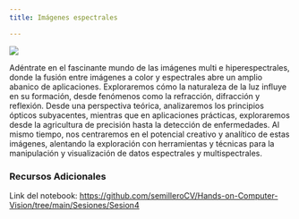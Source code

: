 ```yaml
---
title: Imágenes espectrales

---
```

<style>* {overflow: visible;}     h2{
        border-bottom: 1px solid #dee2e6 !important;
    }
    </style>

::: {layout="[35,65]"}

![](../images/sesiones/sesion3.png)

Adéntrate en el fascinante mundo de las imágenes multi e hiperespectrales, donde la fusión entre imágenes a color y espectrales abre un amplio abanico de aplicaciones. Exploraremos cómo la naturaleza de la luz influye en su formación, desde fenómenos como la refracción, difracción y reflexión. Desde una perspectiva teórica, analizaremos los principios ópticos subyacentes, mientras que en aplicaciones prácticas, exploraremos desde la agricultura de precisión hasta la detección de enfermedades. Al mismo tiempo, nos centraremos en el potencial creativo y analítico de estas imágenes, alentando la exploración con herramientas y técnicas para la manipulación y visualización de datos espectrales y multispectrales.

:::

### Recursos Adicionales

Link del notebook: <a href="https://github.com/semilleroCV/Hands-on-Computer-Vision/tree/main/Sesiones/Sesion4" target="_blank">https://github.com/semilleroCV/Hands-on-Computer-Vision/tree/main/Sesiones/Sesion4</a>
